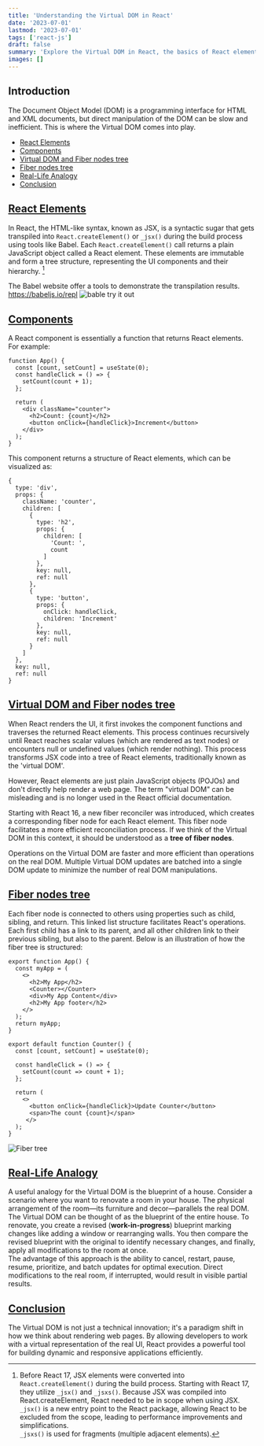 ```yaml
---
title: 'Understanding the Virtual DOM in React'
date: '2023-07-01'
lastmod: '2023-07-01'
tags: ['react-js']
draft: false
summary: 'Explore the Virtual DOM in React, the basics of React elements, the role of JSX, and the structure of the fiber node tree.'
images: []
---
```


## Introduction
The Document Object Model (DOM) is a programming interface for HTML and XML documents, but direct manipulation of the DOM can be slow and inefficient. This is where the Virtual DOM comes into play.

- [React Elements](#react-elements)
- [Components](#components)
- [Virtual DOM and Fiber nodes tree](#virtual-dom-and-fiber-nodes-tree)
- [Fiber nodes tree](#fiber-nodes-tree)
- [Real-Life Analogy](#real-life-analogy)
- [Conclusion](#conclusion)



## [React Elements](#react-elements)
In React, the HTML-like syntax, known as JSX, is a syntactic sugar that gets transpiled into `React.createElement()` or `_jsx()` during the build process using tools like Babel. Each `React.createElement()` call returns a plain JavaScript object called a React element. These elements are immutable and form a tree structure, representing the UI components and their hierarchy. [^1]

The Babel website offer a tools to demonstrate the transpilation results.
https://babeljs.io/repl
![bable try it out](/posts/understanding-the-virtual-dom-in-react/babel-try-it-out.png)



## [Components](#components)

A React component is essentially a function that returns React elements. For example:
```
function App() {
  const [count, setCount] = useState(0);
  const handleClick = () => {
    setCount(count + 1);
  };

  return (
    <div className="counter">
      <h2>Count: {count}</h2>
      <button onClick={handleClick}>Increment</button>
    </div>
  );
}
```
This component returns a structure of React elements, which can be visualized as:
```
{
  type: 'div',
  props: {
    className: 'counter',
    children: [
      {
        type: 'h2',
        props: {
          children: [
            'Count: ',
            count
          ]
        },
        key: null,
        ref: null
      },
      {
        type: 'button',
        props: {
          onClick: handleClick,
          children: 'Increment'
        },
        key: null,
        ref: null
      }
    ]
  },
  key: null,
  ref: null
}
```

## [Virtual DOM and Fiber nodes tree](#virtual-dom-and-fiber-nodes-tree)
When React renders the UI, it first invokes the component functions and traverses the returned React elements. This process continues recursively until React reaches scalar values (which are rendered as text nodes) or encounters null or undefined values (which render nothing). This process transforms JSX code into a tree of React elements, traditionally known as the 'virtual DOM'.

However, React elements are just plain JavaScript objects (POJOs) and don't directly help render a web page. The term "virtual DOM" can be misleading and is no longer used in the React official documentation.

Starting with React 16, a new fiber reconciler was introduced, which creates a corresponding fiber node for each React element. This fiber node facilitates a more efficient reconciliation process. If we think of the Virtual DOM in this context, it should be understood as a **tree of fiber nodes**.


Operations on the Virtual DOM are faster and more efficient than operations on the real DOM. Multiple Virtual DOM updates are batched into a single DOM update to minimize the number of real DOM manipulations.


## [Fiber nodes tree](#fiber-nodes-tree)
Each fiber node is connected to others using properties such as child, sibling, and return. This linked list structure facilitates React's operations.
Each first child has a link to its parent, and all other children link to their previous sibling, but also to the parent.
Below is an illustration of how the fiber tree is structured:
```
export function App() {
  const myApp = (
    <>
      <h2>My App</h2>
      <Counter></Counter>
      <div>My App Content</div>
      <h2>My App footer</h2>
    </>
  );
  return myApp;
}

export default function Counter() {
  const [count, setCount] = useState(0);

  const handleClick = () => {
    setCount(count => count + 1);
  };

  return (
    <>
      <button onClick={handleClick}>Update Counter</button>
      <span>The count {count}</span>
     </>
  );
}
```
![Fiber tree](/posts/understanding-the-virtual-dom-in-react/fiber-tree.png)


## [Real-Life Analogy](#real-life-analogy)
A useful analogy for the Virtual DOM is the blueprint of a house. Consider a scenario where you want to renovate a room in your house. The physical arrangement of the room—its furniture and decor—parallels the real DOM. The Virtual DOM can be thought of as the blueprint of the entire house. To renovate, you create a revised (**work-in-progress**) blueprint marking changes like adding a window or rearranging walls. You then compare the revised blueprint with the original to identify necessary changes, and finally, apply all modifications to the room at once.\
The advantage of this approach is the ability to cancel, restart, pause, resume, prioritize, and batch updates for optimal execution. Direct modifications to the real room, if interrupted, would result in visible partial results.



## [Conclusion](#conclusion)
The Virtual DOM is not just a technical innovation; it's a paradigm shift in how we think about rendering web pages. By allowing developers to work with a virtual representation of the real UI, React provides a powerful tool for building dynamic and responsive applications efficiently.


[^1]: Before React 17, JSX elements were converted into `React.createElement()` during the build process. Starting with React 17, they utilize `_jsx()` and `_jsxs()`. Because JSX was compiled into React.createElement, React needed to be in scope when using JSX.\
`_jsx()` is a new entry point to the React package, allowing React to be excluded from the scope, leading to performance improvements and simplifications.\
`_jsxs()` is used for fragments (multiple adjacent elements).

